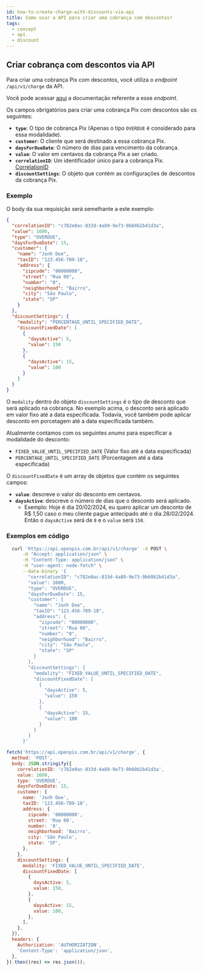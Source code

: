 ```yaml
---
id: how-to-create-charge-with-discounts-via-api
title: Como usar a API para criar uma cobrança com descontos?
tags:
  - concept
  - api
  - discount
---
```



## Criar cobrança com descontos via API

Para criar uma cobrança Pix com descontos, você utiliza o _endpoint_ `/api/v1/charge` da API.

Você pode acessar [aqui](https://developers.openpix.com.br/api#tag/charge/paths/~1api~1v1~1charge/post)
a documentação referente a esse _endpoint_.

Os campos obrigatórios para criar uma cobrança Pix com descontos são os seguintes:

- **`type`**: O tipo de cobrança Pix (Apenas o tipo `OVERDUE` é considerado para essa modalidade).
- **`customer`**: O cliente que será destinado a essa cobrança Pix.
- **`daysForDueDate`**: O número de dias para vencimento da cobrança.
- **`value`**: O valor em centavos da cobrança Pix a ser criado.
- **`correlationID`**: Um identificador único para a cobrança Pix. [CorrelationID](../concepts/correlation-id)
- **`discountSettings`**: O objeto que contém as configurações de descontos da cobrança Pix.

### Exemplo

O body da sua requisição será semelhante a este exemplo:

```json
{
  "correlationID": "c782e0ac-833d-4a89-9e73-9b60b2b41d3a",
  "value": 1600,
  "type": "OVERDUE",
  "daysForDueDate": 15,
  "customer": {
    "name": "Jonh Doe",
    "taxID": "123.456-789-10",
    "address": {
      "zipcode": "00000000",
      "street": "Rua 00",
      "number": "0",
      "neighborhood": "Bairro",
      "city": "São Paulo",
      "state": "SP"
    }
  },
  "discountSettings": {
    "modality": "PERCENTAGE_UNTIL_SPECIFIED_DATE",
    "discountFixedDate": [
      {
        "daysActive": 5,
        "value": 150
      },
      {
        "daysActive": 15,
        "value": 100
      }
    ]
  }
}
```

O `modality` dentro do objeto `discountSettings` é o tipo de desconto que será aplicado na cobrança. No exemplo acima, o desconto será aplicado em valor fixo até a data especificada. Todavia, você também pode aplicar desconto em porcetagem até a data especificada também.

Atualmente contamos com os seguintes _enums_ para especificar a modalidade do desconto:

- `FIXED_VALUE_UNTIL_SPECIFIED_DATE` (Valor fixo até a data especificada)
- `PERCENTAGE_UNTIL_SPECIFIED_DATE` (Porcentagem até a data especificada)

O `discountFixedDate` é um array de objetos que contém os seguintes campos:

- **`value`**: descreve o valor do desconto em centavos.
- **`daysActive`**: descreve o número de dias que o desconto será aplicado.
  - Exemplo: Hoje é dia 20/02/2024, eu quero aplicar um desconto de R$ 1,50 caso o meu cliente pague antecipado até o dia 28/02/2024. Então o `daysActive` será de `8` e o `value` será `150`.

### Exemplos em código

<Tabs>
  <TabItem value="shell-curl" label="Shell + cURL" default>

```sh
  curl 'https://api.openpix.com.br/api/v1/charge' -X POST \
      -H "Accept: application/json" \
      -H "Content-Type: application/json" \
      -H "user-agent: node-fetch" \
      --data-binary '{
        "correlationID": "c782e0ac-833d-4a89-9e73-9b60b2b41d3a",
        "value": 1600,
        "type": "OVERDUE",
        "daysForDueDate": 15,
        "customer": {
          "name": "Jonh Doe",
          "taxID": "123.456-789-10",
          "address": {
            "zipcode": "00000000",
            "street": "Rua 00",
            "number": "0",
            "neighborhood": "Bairro",
            "city": "São Paulo",
            "state": "SP"
          }
        },
        "discountSettings": {
          "modality": "FIXED_VALUE_UNTIL_SPECIFIED_DATE",
          "discountFixedDate": [
            {
              "daysActive": 5,
              "value": 150
            },
            {
              "daysActive": 15,
              "value": 100
            }
          ]
        }
      }'
```

  </TabItem>
  <TabItem value="javascript" label="JavaScript + Fetch" default>

```js
fetch('https://api.openpix.com.br/api/v1/charge', {
  method: 'POST',
  body: JSON.stringify({
    correlationID: 'c782e0ac-833d-4a89-9e73-9b60b2b41d3a',
    value: 1600,
    type: 'OVERDUE',
    daysForDueDate: 15,
    customer: {
      name: 'Jonh Doe',
      taxID: '123.456-789-10',
      address: {
        zipcode: '00000000',
        street: 'Rua 00',
        number: '0',
        neighborhood: 'Bairro',
        city: 'São Paulo',
        state: 'SP',
      },
    },
    discountSettings: {
      modality: 'FIXED_VALUE_UNTIL_SPECIFIED_DATE',
      discountFixedDate: [
        {
          daysActive: 5,
          value: 150,
        },
        {
          daysActive: 15,
          value: 100,
        },
      ],
    },
  }),
  headers: {
    Authorization: 'AUTHORIZATION',
    'Content-Type': 'application/json',
  },
}).then((res) => res.json());
```

  </TabItem>
</Tabs>
